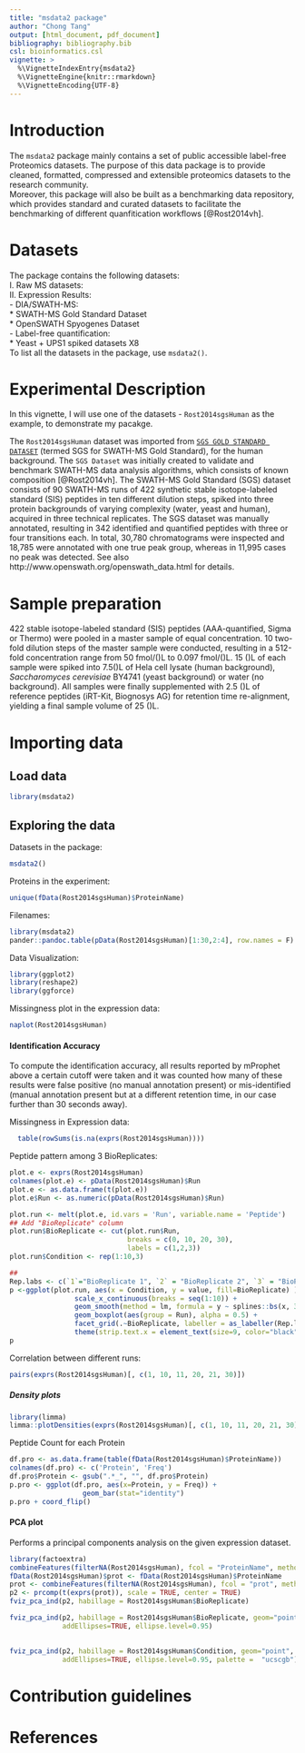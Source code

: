 ```yaml
---
title: "msdata2 package"
author: "Chong Tang"
output: [html_document, pdf_document]
bibliography: bibliography.bib
csl: bioinformatics.csl
vignette: >
  %\VignetteIndexEntry{msdata2}
  %\VignetteEngine{knitr::rmarkdown}
  %\VignetteEncoding{UTF-8}
---
```

# Introduction
The `msdata2` package mainly contains a set of public accessible label-free Proteomics datasets. The purpose of this data package is to provide cleaned, formatted, compressed and extensible proteomics datasets to the research community.  
Moreover, this package will also be built as a benchmarking data repository, which provides standard and curated datasets to facilitate the benchmarking of different quanfitication workflows [@Rost2014vh].

# Datasets
The package contains the following datasets:    
    I. Raw MS datasets:    
    II. Expression Results:  
        -  DIA/SWATH-MS:  
            * SWATH-MS Gold Standard Dataset  
            * OpenSWATH Spyogenes Dataset  
        -  Label-free quantification:  
            *  Yeast + UPS1 spiked datasets X8  
To list all the datasets in the package, use `msdata2()`.  

# Experimental Description
In this vignette, I will use one of the datasets - `Rost2014sgsHuman` as the example, to demonstrate my pacakge.  

The `Rost2014sgsHuman` dataset was imported from [`SGS GOLD STANDARD DATASET`](http://compms.org/resources/reference-data/50)  (termed SGS for SWATH-MS
Gold Standard), for the human background. The `SGS Dataset` was initially created to validate and benchmark SWATH-MS data analysis algorithms, which consists of known
composition [@Rost2014vh]. The SWATH-MS Gold Standard (SGS) dataset consists of 90 SWATH-MS runs of 422 synthetic stable isotope-labeled standard (SIS) peptides in ten different dilution steps, spiked into three protein backgrounds of varying complexity (water, yeast and human), acquired in three technical replicates. The SGS dataset was manually annotated, resulting in 342 identified and quantified peptides with three or four transitions each. In total, 30,780 chromatograms were inspected and 18,785 were annotated with one true peak group, whereas in 11,995 cases no peak was detected. See also http://www.openswath.org/openswath_data.html for details.

# Sample preparation
422 stable isotope-labeled standard (SIS) peptides (AAA-quantified, Sigma or Thermo) were
pooled in a master sample of equal concentration. 10 two-fold dilution steps of the master sample were conducted, resulting in a 512-fold concentration range from 50 fmol/\(\mu\)L to 0.097 fmol/\(\mu\)L. 15 \(\mu\)L of each sample were spiked into 7.5\(\mu\)L of Hela cell lysate (human background), _Saccharomyces cerevisiae_ BY4741 (yeast background) or water (no background). All samples were finally supplemented with 2.5 \(\mu\)L of reference peptides (iRT-Kit, Biognosys AG) for retention time re-alignment, yielding a final sample volume of 25 \(\mu\)L.


# Importing data
## Load data
```r
library(msdata2)
```
## Exploring the data
Datasets in the package:
```r
msdata2()
```
Proteins in the experiment:
```r
unique(fData(Rost2014sgsHuman)$ProteinName)
```


Filenames:

```r
library(msdata2)
pander::pandoc.table(pData(Rost2014sgsHuman)[1:30,2:4], row.names = F)
```
Data Visualization:
```r
library(ggplot2)
library(reshape2)
library(ggforce)
```

Missingness plot in the expression data:
```r
naplot(Rost2014sgsHuman)
```

#### Identification Accuracy
To compute the identification accuracy, all results reported by mProphet above a certain cutoff were taken and it was counted how many of these results were false positive (no manual annotation present) or mis-identified (manual annotation present but at a different retention time, in our case further than 30 seconds away).

Missingness in Expression data:
```r
  table(rowSums(is.na(exprs(Rost2014sgsHuman))))
```

Peptide pattern among 3 BioReplicates:
```r
plot.e <- exprs(Rost2014sgsHuman)
colnames(plot.e) <- pData(Rost2014sgsHuman)$Run
plot.e <- as.data.frame(t(plot.e))
plot.e$Run <- as.numeric(pData(Rost2014sgsHuman)$Run)

plot.run <- melt(plot.e, id.vars = 'Run', variable.name = 'Peptide')
## Add "BioReplicate" column
plot.run$BioReplicate <- cut(plot.run$Run,
                             breaks = c(0, 10, 20, 30),
                             labels = c(1,2,3))
plot.run$Condition <- rep(1:10,3)

##
Rep.labs <- c(`1`="BioReplicate 1", `2` = "BioReplicate 2", `3` = "BioReplicate 3")
p <-ggplot(plot.run, aes(x = Condition, y = value, fill=BioReplicate) ) +
                scale_x_continuous(breaks = seq(1:10)) +
                geom_smooth(method = lm, formula = y ~ splines::bs(x, 3), se = FALSE, show.legend = FALSE, color="darkred") +
                geom_boxplot(aes(group = Run), alpha = 0.5) +
                facet_grid(.~BioReplicate, labeller = as_labeller(Rep.labs)) +
                theme(strip.text.x = element_text(size=9, color="black", face="bold"))
p
```

Correlation between different runs:
```r
pairs(exprs(Rost2014sgsHuman)[, c(1, 10, 11, 20, 21, 30)]) 
```


##### Density plots
```r
library(limma)
limma::plotDensities(exprs(Rost2014sgsHuman)[, c(1, 10, 11, 20, 21, 30)], legend = "topright") 
```

Peptide Count for each Protein
```r
df.pro <- as.data.frame(table(fData(Rost2014sgsHuman)$ProteinName))
colnames(df.pro) <- c('Protein', 'Freq')
df.pro$Protein <- gsub(".*_", "", df.pro$Protein)
p.pro <- ggplot(df.pro, aes(x=Protein, y = Freq)) + 
                  geom_bar(stat="identity")
p.pro + coord_flip()
```

#### PCA plot
Performs a principal components analysis on the given expression dataset.
```r
library(factoextra)
combineFeatures(filterNA(Rost2014sgsHuman), fcol = "ProteinName", method = "robust")
fData(Rost2014sgsHuman)$prot <- fData(Rost2014sgsHuman)$ProteinName
prot <- combineFeatures(filterNA(Rost2014sgsHuman), fcol = "prot", method = "robust")
p2 <- prcomp(t(exprs(prot)), scale = TRUE, center = TRUE)
fviz_pca_ind(p2, habillage = Rost2014sgsHuman$BioReplicate)
```

```r
fviz_pca_ind(p2, habillage = Rost2014sgsHuman$BioReplicate, geom="point",
             addEllipses=TRUE, ellipse.level=0.95)
```

##
```r
fviz_pca_ind(p2, habillage = Rost2014sgsHuman$Condition, geom="point",
             addEllipses=TRUE, ellipse.level=0.95, palette =  "ucscgb")
```

# Contribution guidelines


# References

